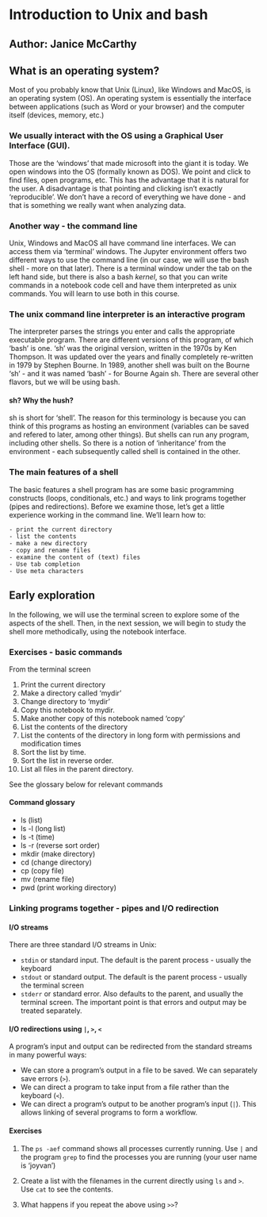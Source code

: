 <!-- #region -->
# Introduction to Unix and bash
## Author: Janice McCarthy

## What is an operating system?

Most of you probably know that Unix (Linux), like Windows and MacOS, is an operating system (OS). An operating system is essentially the interface between applications (such as Word or your browser) and the computer itself (devices, memory, etc.) 

### We usually interact with the OS using a Graphical User Interface (GUI).

Those are the 'windows' that made microsoft into the giant it is today. We open windows into the OS (formally known as DOS). We point and click to find files, open programs, etc. This has the advantage that it is natural for the user. A disadvantage is that pointing and clicking isn't exactly 'reproducible'. We don't have a record of everything we have done - and that is something we really want when analyzing data.

### Another way - the command line

Unix, Windows and MacOS all have command line interfaces. We can access them via 'terminal' windows. The Jupyter environment offers two different ways to use the command line (in our case, we will use the bash shell - more on that later). There is a terminal window under the tab on the left hand side, but there is also a bash *kernel*, so that you can write commands in a notebook code cell and have them interpreted as unix commands. You will learn to use both in this course.

### The unix command line interpreter is an interactive program

The interpreter parses the strings you enter and calls the appropriate executable program. There are different versions of this program, of which 'bash' is one. 'sh' was the original version, written in the 1970s by Ken Thompson. It was updated over the years and finally completely re-written in 1979 by Stephen Bourne. In 1989, another shell was built on the Bourne 'sh' - and it was named 'bash' - for Bourne Again sh. There are several other flavors, but we will be using bash.

#### sh? Why the hush?

sh is short for 'shell'. The reason for this terminology is because you can think of this programs as hosting an environment (variables can be saved and refered to later, among other things). But shells can run any program, including other shells. So there is a notion of 'inheritance' from the environment - each subsequently called shell is contained in the other.

### The main features of a shell

The basic features a shell program has are some basic programming constructs (loops, conditionals, etc.) and ways to link programs together (pipes and redirections). Before we examine those, let's get a little experience working in the command line. We'll learn how to:

    - print the current directory
    - list the contents
    - make a new directory
    - copy and rename files
    - examine the content of (text) files
    - Use tab completion
    - Use meta characters
    
## Early exploration

In the following, we will use the terminal screen to explore some of the aspects of the shell. Then, in the next session, we will begin to study the shell more methodically, using the notebook interface.

### Exercises - basic commands

From the terminal screen

1. Print the current directory
2. Make a directory called 'mydir'
3. Change directory to 'mydir'
4. Copy this notebook to mydir.
5. Make another copy of this notebook named 'copy'
6. List the contents of the directory
7. List the contents of the directory in long form with permissions and modification times
8. Sort the list by time.
9. Sort the list in reverse order.
10. List all files in the parent directory.


See the glossary below for relevant commands

#### Command glossary

- ls (list)
- ls -l (long list)
- ls -t (time)
- ls -r (reverse sort order)
- mkdir (make directory)
- cd (change directory)
- cp (copy file)
- mv (rename file)
- pwd (print working directory)

<!-- #endregion -->

###


### Linking programs together - pipes and I/O redirection

#### I/O streams

There are three standard I/O streams in Unix:

- `stdin` or standard input. The default is the parent process - usually the keyboard
- `stdout` or standard output. The default is the parent process - usually the terminal screen
- `stderr` or standard error. Also defaults to the parent, and usually the terminal screen. The important point is that errors and output may be treated separately.

#### I/O redirections using `|`, `>`, `<`

A program's input and output can be redirected from the standard streams in many powerful ways:

- We can store a program's output in a file to be saved. We can separately save errors (`>`).
- We can direct a program to take input from a file rather than the keyboard (`<`).
- We can direct a program's output to be another program's input (`|`). This allows linking of several programs to form a workflow.

#### Exercises

1. The `ps -aef` command shows all processes currently running. Use `|` and the program `grep` to find the processes you are running (your user name is 'joyvan')

2. Create a list with the filenames in the current directly using `ls` and `>`. Use `cat` to see the contents. 

3. What happens if you repeat the above using `>>`?

